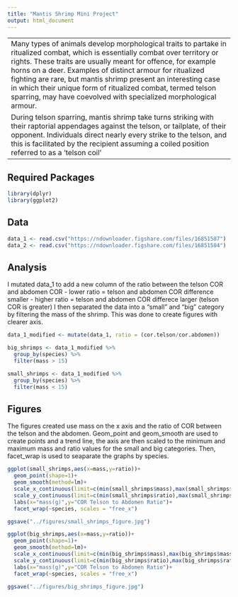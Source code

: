 ```yaml
---
title: "Mantis Shrimp Mini Project"
output: html_document
---
```


---
Many types of animals develop morphological traits to partake in ritualized combat, which is essentially combat over territory or rights. These traits are usually meant for offence, for example horns on a deer. Examples of distinct armour for ritualized fighting are rare, but mantis shrimp present an interesting case in which their unique form of ritualized combat, termed telson sparring, may have coevolved with specialized morphological armour.
During telson sparring, mantis shrimp take turns striking with their raptorial appendages against the telson, or tailplate, of their opponent. Individuals direct nearly every strike to the telson, and this is facilitated by the recipient assuming a coiled position referred to as a ‘telson coil’
---

## Required Packages

```r
library(dplyr)
library(ggplot2)

```

## Data

```r
data_1 <- read.csv("https://ndownloader.figshare.com/files/16851587")
data_2 <- read.csv("https://ndownloader.figshare.com/files/16851584")

```

## Analysis
I mutated data_1 to add a new column of the ratio between the telson COR and abdomen COR
- lower ratio = telson and abdomen COR difference smaller
- higher ratio = telson and abdomen COR differece larger (telson COR is greater)
I then separated the data into a "small" and "big" category by filtering the mass of the shrimp. This was done to create figures with clearer axis. 
```r
data_1_modified <- mutate(data_1, ratio = (cor.telson/cor.abdomen))

big_shrimps <- data_1_modified %>%
  group_by(species) %>%
  filter(mass > 15)

small_shrimps <- data_1_modified %>%
  group_by(species) %>%
  filter(mass < 15)
```

## Figures
The figures created use mass on the x axis and the ratio of COR between the telson and the abdomen. Geom_point and geom_smooth are used to create points and a trend line, the axis are then scaled to the minimum and maximum mass and ratio values for the small and big categories. Then, facet_wrap is used to seaparate the graphs by species. 
```r
ggplot(small_shrimps,aes(x=mass,y=ratio))+
  geom_point(shape=1)+
  geom_smooth(method=lm)+
  scale_x_continuous(limit=c(min(small_shrimps$mass),max(small_shrimps$mass)))+
  scale_y_continuous(limit=c(min(small_shrimps$ratio),max(small_shrimps$ratio)))+
  labs(x="mass(g)",y="COR Telson to Abdomen Ratio")+
  facet_wrap(~species, scales = "free_x")

ggsave("../figures/small_shrimps_figure.jpg")

ggplot(big_shrimps,aes(x=mass,y=ratio))+
  geom_point(shape=1)+
  geom_smooth(method=lm)+
  scale_x_continuous(limit=c(min(big_shrimps$mass),max(big_shrimps$mass)))+
  scale_y_continuous(limit=c(min(big_shrimps$ratio),max(big_shrimps$ratio)))+
  labs(x="mass(g)",y="COR Telson to Abdomen Ratio")+
  facet_wrap(~species, scales = "free_x")

ggsave("../figures/big_shrimps_figure.jpg")
```




